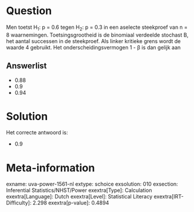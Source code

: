 Question
========

Men toetst H~1~: p = 0.6 tegen H~2~: p = 0.3 in een aselecte steekproef
van n = 8 waarnemingen. Toetsingsgrootheid is de binomiaal verdeelde
stochast B, het aantal successen in de steekproef. Als linker kritieke
grens wordt de waarde 4 gebruikt. Het onderscheidingsvermogen 1 - β is
dan gelijk aan

Answerlist
----------

* 0.88
* 0.9
* 0.94

Solution
========

Het correcte antwoord is: 

* 0.9

Meta-information
================
exname: uva-power-1561-nl
extype: schoice
exsolution: 010
exsection: Inferential Statistics/NHST/Power
exextra[Type]: Calculation
exextra[Language]: Dutch
exextra[Level]: Statistical Literacy
exextra[IRT-Difficulty]: 2.298
exextra[p-value]: 0.4894
